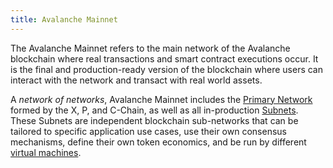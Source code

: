 ```yaml
---
title: Avalanche Mainnet
---
```


The Avalanche Mainnet refers to the main network of the Avalanche blockchain where real transactions and smart contract executions occur. It is the final and production-ready version of the blockchain where users can interact with the network and transact with real world assets.

A _network of networks_, Avalanche Mainnet includes the [Primary Network](/learn/primary-network) formed by the X, P, and C-Chain, as well as all in-production [Subnets](/learn/subnets). These Subnets are independent blockchain sub-networks that can be tailored to specific application use cases, use their own consensus mechanisms, define their own token economics, and be run by different [virtual machines](/learn/virtual-machines).